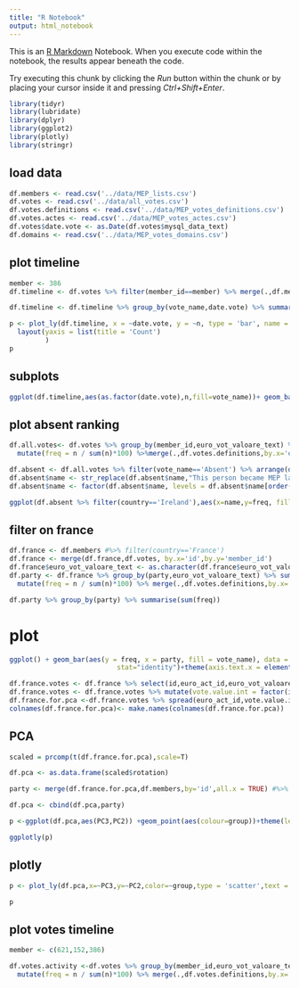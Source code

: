 ```yaml
---
title: "R Notebook"
output: html_notebook
---
```


This is an [R Markdown](http://rmarkdown.rstudio.com) Notebook. When you execute code within the notebook, the results appear beneath the code. 

Try executing this chunk by clicking the *Run* button within the chunk or by placing your cursor inside it and pressing *Ctrl+Shift+Enter*. 

```r
library(tidyr)
library(lubridate)
library(dplyr)
library(ggplot2)
library(plotly)
library(stringr)
```

## load data
```r
df.members <- read.csv('../data/MEP_lists.csv')
df.votes <- read.csv('../data/all_votes.csv')
df.votes.definitions <- read.csv('../data/MEP_votes_definitions.csv')
df.votes.actes <- read.csv('../data/MEP_votes_actes.csv')
df.votes$date.vote <- as.Date(df.votes$mysql_data_text)
df.domains <- read.csv('../data/MEP_votes_domains.csv')
```

## plot timeline

```r
member <- 386
df.timeline <- df.votes %>% filter(member_id==member) %>% merge(.,df.members,by.x='member_id',by.y='id') %>% merge(.,df.votes.definitions,by.x='euro_vot_valoare_text',by.y='vote_id') %>% merge(.,df.domains, by.x='euro_domeniu_id',by.y='euro_domeniu_id')

df.timeline <- df.timeline %>% group_by(vote_name,date.vote) %>% summarise(n= n()) %>% arrange(date.vote)

p <- plot_ly(df.timeline, x = ~date.vote, y = ~n, type = 'bar', name = ~vote_name,color=~vote_name) %>%
  layout(yaxis = list(title = 'Count')
         )
p

```
## subplots
```r
ggplot(df.timeline,aes(as.factor(date.vote),n,fill=vote_name))+ geom_bar(stat = 'identity')+ facet_grid(vote_name~.)
```
## plot absent ranking
```r
df.all.votes<- df.votes %>% group_by(member_id,euro_vot_valoare_text) %>% summarise(n=n()) %>% 
  mutate(freq = n / sum(n)*100) %>%merge(.,df.votes.definitions,by.x='euro_vot_valoare_text',by.y='vote_id')%>% merge(.,df.members,by.x='member_id',by.y='id')

df.absent <- df.all.votes %>% filter(vote_name=='Absent') %>% arrange(desc(n))
df.absent$name <- str_replace(df.absent$name,"This person became MEP later than the general start of the term.","")
df.absent$name <- factor(df.absent$name, levels = df.absent$name[order(df.absent$freq)])

ggplot(df.absent %>% filter(country=='Ireland'),aes(x=name,y=freq, fill=country))+ geom_bar(stat = 'identity')+ coord_flip()
```

## filter on france

```r
df.france <- df.members #%>% filter(country=='France')
df.france <- merge(df.france,df.votes, by.x='id',by.y='member_id')
df.france$euro_vot_valoare_text <- as.character(df.france$euro_vot_valoare_text)
df.party <- df.france %>% group_by(party,euro_vot_valoare_text) %>% summarise(n=n()) %>%
  mutate(freq = n / sum(n)*100) %>% merge(.,df.votes.definitions,by.x='euro_vot_valoare_text',by.y='vote_id')

df.party %>% group_by(party) %>% summarise(sum(freq))
```

# plot
```r
ggplot() + geom_bar(aes(y = freq, x = party, fill = vote_name), data = df.party,
                           stat="identity")+theme(axis.text.x = element_text(angle = 90))+coord_flip()
```

```r

df.france.votes <- df.france %>% select(id,euro_act_id,euro_vot_valoare_text)
df.france.votes <- df.france.votes %>% mutate(vote.value.int = factor(ifelse(euro_vot_valoare_text == "+", 1,ifelse(euro_vot_valoare_text == "-",-2,ifelse(euro_vot_valoare_text=='0',-1,0))))) %>% select(-euro_vot_valoare_text) %>% mutate(vote.value.int=as.numeric(vote.value.int))
df.france.for.pca <-df.france.votes %>% spread(euro_act_id,vote.value.int,fill = 0)
colnames(df.france.for.pca)<- make.names(colnames(df.france.for.pca))

```

## PCA

```r
scaled = prcomp(t(df.france.for.pca),scale=T)

df.pca <- as.data.frame(scaled$rotation)

party <- merge(df.france.for.pca,df.members,by='id',all.x = TRUE) #%>% filter(country=='France') #%>% select(party) 

df.pca <- cbind(df.pca,party)

p <-ggplot(df.pca,aes(PC3,PC2)) +geom_point(aes(colour=group))+theme(legend.position="bottom")#+geom_text(aes(label=party$name),hjust=0, vjust=0,size=3)

ggplotly(p)


```
## plotly
```r
p <- plot_ly(df.pca,x=~PC3,y=~PC2,color=~group,type = 'scatter',text = ~ paste(name, party))

p
```

## plot votes timeline

```r
member <- c(621,152,386)

df.votes.activity <-df.votes %>% group_by(member_id,euro_vot_valoare_text)%>%  summarise(n=n()) %>%
  mutate(freq = n / sum(n)*100) %>% merge(.,df.votes.definitions,by.x='euro_vot_valoare_text',by.y='vote_id')  %>% merge(.,df.members,by.y='id',by.x='member_id') %>% filter(vote_name=='Absent') %>% arrange(freq)
```

